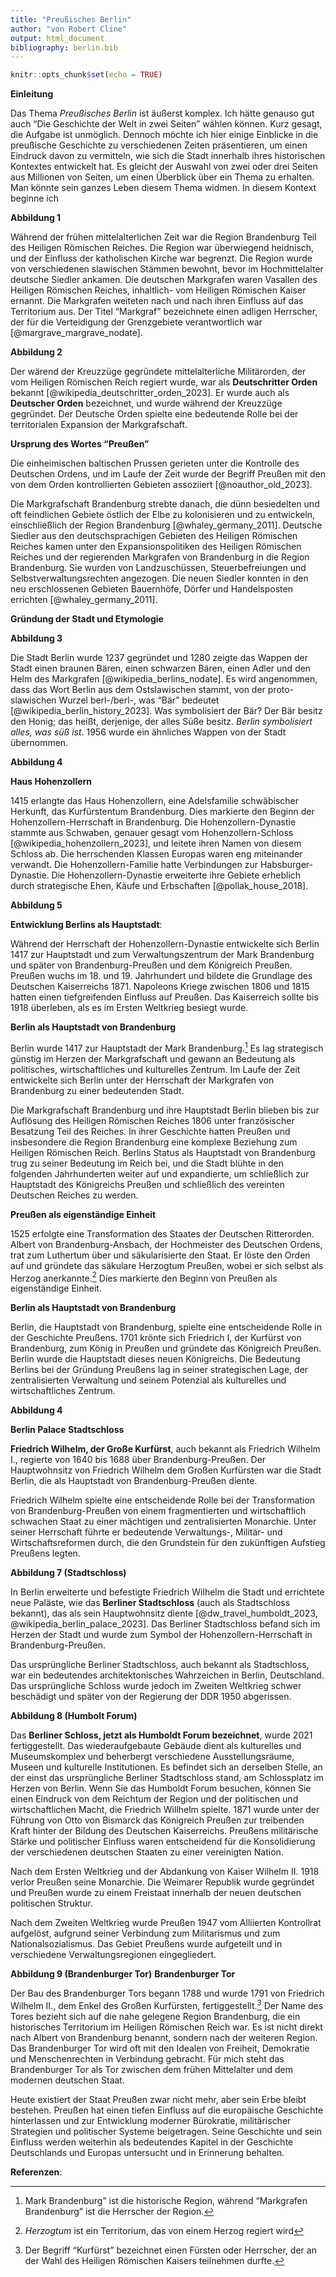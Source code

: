 ```yaml
---
title: "Preußisches Berlin"
author: "von Robert Cline"
output: html_document
bibliography: berlin.bib
---
```


```r
knitr::opts_chunk$set(echo = TRUE)
```

**Einleitung**

Das Thema *Preußisches Berlin* ist äußerst komplex. Ich hätte genauso gut auch "Die Geschichte der Welt in zwei Seiten" wählen können. Kurz gesagt, die Aufgabe ist unmöglich. Dennoch möchte ich hier einige Einblicke in die preußische Geschichte zu verschiedenen Zeiten präsentieren, um einen Eindruck davon zu vermitteln, wie sich die Stadt innerhalb ihres historischen Kontextes entwickelt hat. Es gleicht der Auswahl von zwei oder drei Seiten aus Millionen von Seiten, um einen Überblick über ein Thema zu erhalten. Man könnte sein ganzes Leben diesem Thema widmen. In diesem Kontext beginne ich

**Abbildung 1**

Während der frühen mittelalterlichen Zeit war die Region Brandenburg Teil des Heiligen Römischen Reiches. Die Region war überwiegend heidnisch, und der Einfluss der katholischen Kirche war begrenzt. Die Region wurde von verschiedenen slawischen Stämmen bewohnt, bevor im Hochmittelalter deutsche Siedler ankamen. Die deutschen Markgrafen waren Vasallen des Heiligen Römischen Reiches, inhaltlich- vom Heiligen Römischen Kaiser ernannt. Die Markgrafen weiteten nach und nach ihren Einfluss auf das Territorium aus. Der Titel "Markgraf" bezeichnete einen adligen Herrscher, der für die Verteidigung der Grenzgebiete verantwortlich war [@margrave_margrave_nodate].

**Abbildung 2**

Der wärend der Kreuzzüge gegründete mittelalterliche Militärorden, der vom Heiligen Römischen Reich regiert wurde, war als **Deutschritter Orden** bekannt [@wikipedia_deutschritter_orden_2023]. Er wurde auch als **Deutscher Orden** bezeichnet, und wurde während der Kreuzzüge gegründet. Der Deutsche Orden spielte eine bedeutende Rolle bei der territorialen Expansion der Markgrafschaft.

**Ursprung des Wortes "Preußen"**

Die einheimischen baltischen Prussen gerieten unter die Kontrolle des Deutschen Ordens, und im Laufe der Zeit wurde der Begriff Preußen mit den von dem Orden kontrollierten Gebieten assoziiert [@noauthor_old_2023].

Die Markgrafschaft Brandenburg strebte danach, die dünn besiedelten und oft feindlichen Gebiete östlich der Elbe zu kolonisieren und zu entwickeln, einschließlich der Region Brandenburg [@whaley_germany_2011]. Deutsche Siedler aus den deutschsprachigen Gebieten des Heiligen Römischen Reiches kamen unter den Expansionspolitiken des Heiligen Römischen Reiches und der regierenden Markgrafen von Brandenburg in die Region Brandenburg. Sie wurden von Landzuschüssen, Steuerbefreiungen und Selbstverwaltungsrechten angezogen. Die neuen Siedler konnten in den neu erschlossenen Gebieten Bauernhöfe, Dörfer und Handelsposten errichten [@whaley_germany_2011].

**Gründung der Stadt und Etymologie**  

**Abbildung 3** 

Die Stadt Berlin wurde 1237 gegründet und 1280 zeigte das Wappen der Stadt einen braunen Bären, einen schwarzen Bären, einen Adler und den Helm des Markgrafen [@wikipedia_berlins_nodate]. Es wird angenommen, dass das Wort Berlin aus dem Ostslawischen stammt, von der proto-slawischen Wurzel berl-/berl-, was "Bär" bedeutet [@wikipedia_berlin_history_2023]. Was symbolisiert der Bär? Der Bär besitz den Honig; das heißt, derjenige, der alles Süße besitz. *Berlin symbolisiert alles, was süß ist*. 1956 wurde ein ähnliches Wappen von der Stadt übernommen.

**Abbildung 4** 

**Haus Hohenzollern**

1415 erlangte das Haus Hohenzollern, eine Adelsfamilie schwäbischer Herkunft, das Kurfürstentum Brandenburg. Dies markierte den Beginn der Hohenzollern-Herrschaft in Brandenburg. Die Hohenzollern-Dynastie stammte aus Schwaben, genauer gesagt vom Hohenzollern-Schloss [@wikipedia_hohenzollern_2023], und leitete ihren Namen von diesem Schloss ab. Die herrschenden Klassen Europas waren eng miteinander verwandt. Die Hohenzollern-Familie hatte Verbindungen zur Habsburger-Dynastie. Die Hohenzollern-Dynastie erweiterte ihre Gebiete erheblich durch strategische Ehen, Käufe und Erbschaften [@pollak_house_2018].

**Abbildung 5** 

**Entwicklung Berlins als Hauptstadt**:

<!--- Maps of Brandenburg https://en.wikipedia.org/wiki/Margraviate_of_Brandenburg -->

Während der Herrschaft der Hohenzollern-Dynastie entwickelte sich Berlin 1417 zur Hauptstadt und zum Verwaltungszentrum der Mark Brandenburg und später von Brandenburg-Preußen und dem Königreich Preußen. Preußen wuchs im 18. und 19. Jahrhundert und bildete die Grundlage des Deutschen Kaiserreichs 1871. Napoleons Kriege zwischen 1806 und 1815 hatten einen tiefgreifenden Einfluss auf Preußen. Das Kaiserreich sollte bis 1918 überleben, als es im Ersten Weltkrieg besiegt wurde.

**Berlin als Hauptstadt von Brandenburg**

Berlin wurde 1417 zur Hauptstadt der Mark Brandenburg.[^1] Es lag strategisch günstig im Herzen der Markgrafschaft und gewann an Bedeutung als politisches, wirtschaftliches und kulturelles Zentrum. Im Laufe der Zeit entwickelte sich Berlin unter der Herrschaft der Markgrafen von Brandenburg zu einer bedeutenden Stadt.

[^1]: Mark Brandenburg" ist die historische Region, während "Markgrafen Brandenburg" ist die Herrscher der Region.

Die Markgrafschaft Brandenburg und ihre Hauptstadt Berlin blieben bis zur Auflösung des Heiligen Römischen Reiches 1806 unter französischer Besatzung Teil des Reiches. In ihrer Geschichte hatten Preußen und insbesondere die Region Brandenburg eine komplexe Beziehung zum Heiligen Römischen Reich. Berlins Status als Hauptstadt von Brandenburg trug zu seiner Bedeutung im Reich bei, und die Stadt blühte in den folgenden Jahrhunderten weiter auf und expandierte, um schließlich zur Hauptstadt des Königreichs Preußen und schließlich des vereinten Deutschen Reiches zu werden.

**Preußen als eigenständige Einheit**

1525 erfolgte eine Transformation des Staates der Deutschen Ritterorden. Albert von Brandenburg-Ansbach, der Hochmeister des Deutschen Ordens, trat zum Luthertum über und säkularisierte den Staat. Er löste den Orden auf und gründete das säkulare Herzogtum Preußen, wobei er sich selbst als Herzog anerkannte.[^2] Dies markierte den Beginn von Preußen als eigenständige Einheit.

[^2]: *Herzogtum* ist ein Territorium, das von einem Herzog regiert wird

**Berlin als Hauptstadt von Brandenburg**

Berlin, die Hauptstadt von Brandenburg, spielte eine entscheidende Rolle in der Geschichte Preußens. 1701 krönte sich Friedrich I, der Kurfürst von Brandenburg, zum König in Preußen und gründete das Königreich Preußen. Berlin wurde die Hauptstadt dieses neuen Königreichs. Die Bedeutung Berlins bei der Gründung Preußens lag in seiner strategischen Lage, der zentralisierten Verwaltung und seinem Potenzial als kulturelles und wirtschaftliches Zentrum.

**Abbildung 4** 

**Berlin Palace Stadtschloss**

**Friedrich Wilhelm, der Große Kurfürst**, auch bekannt als Friedrich Wilhelm I., regierte von 1640 bis 1688 über Brandenburg-Preußen. Der Hauptwohnsitz von Friedrich Wilhelm dem Großen Kurfürsten war die Stadt Berlin, die als Hauptstadt von Brandenburg-Preußen diente.

Friedrich Wilhelm spielte eine entscheidende Rolle bei der Transformation von Brandenburg-Preußen von einem fragmentierten und wirtschaftlich schwachen Staat zu einer mächtigen und zentralisierten Monarchie. Unter seiner Herrschaft führte er bedeutende Verwaltungs-, Militär- und Wirtschaftsreformen durch, die den Grundstein für den zukünftigen Aufstieg Preußens legten.

**Abbildung 7 (Stadtschloss)** 

In Berlin erweiterte und befestigte Friedrich Wilhelm die Stadt und errichtete neue Paläste, wie das **Berliner Stadtschloss** (auch als Stadtschloss bekannt), das als sein Hauptwohnsitz diente [@dw_travel_humboldt_2023, @wikipedia_berlin_palace_2023]. Das Berliner Stadtschloss befand sich im Herzen der Stadt und wurde zum Symbol der Hohenzollern-Herrschaft in Brandenburg-Preußen.

```{=html}
<!---
Es ist erwähnenswert, dass der Große Kurfürst auch mehrere andere Residenzen in seinen Gebieten hatte, wie zum Beispiel das Potsdamer Schloss in Potsdam, das er als Sommerresidenz nutzte. Potsdam, in der Nähe von Berlin gelegen, entwickelte sich unter späteren Hohenzollern-Herrschern, einschließlich Friedrich dem Großen, zu einem wichtigen königlichen und kulturellen Zentrum. Während der Herrschaft von Friedrich Wilhelm dem Großen Kurfürsten war Berlin jedoch das Hauptdomizil und der Regierungssitz.
-->
```
Das ursprüngliche Berliner Stadtschloss, auch bekannt als Stadtschloss, war ein bedeutendes architektonisches Wahrzeichen in Berlin, Deutschland. Das ursprüngliche Schloss wurde jedoch im Zweiten Weltkrieg schwer beschädigt und später von der Regierung der DDR 1950 abgerissen.

**Abbildung 8 (Humbolt Forum)** 

Das **Berliner Schloss, jetzt als Humboldt Forum bezeichnet**, wurde 2021 fertiggestellt. Das wiederaufgebaute Gebäude dient als kulturelles und Museumskomplex und beherbergt verschiedene Ausstellungsräume, Museen und kulturelle Institutionen. Es befindet sich an derselben Stelle, an der einst das ursprüngliche Berliner Stadtschloss stand, am Schlossplatz im Herzen von Berlin. Wenn Sie das Humboldt Forum besuchen, können Sie einen Eindruck von dem Reichtum der Region und der politischen und wirtschaftlichen Macht, die Friedrich Willhelm spielte. 1871 wurde unter der Führung von Otto von Bismarck das Königreich Preußen zur treibenden Kraft hinter der Bildung des Deutschen Kaiserreichs. Preußens militärische Stärke und politischer Einfluss waren entscheidend für die Konsolidierung der verschiedenen deutschen Staaten zu einer vereinigten Nation.

Nach dem Ersten Weltkrieg und der Abdankung von Kaiser Wilhelm II. 1918 verlor Preußen seine Monarchie. Die Weimarer Republik wurde gegründet und Preußen wurde zu einem Freistaat innerhalb der neuen deutschen politischen Struktur.

Nach dem Zweiten Weltkrieg wurde Preußen 1947 vom Alliierten Kontrollrat aufgelöst, aufgrund seiner Verbindung zum Militarismus und zum Nationalsozialismus. Das Gebiet Preußens wurde aufgeteilt und in verschiedene Verwaltungsregionen eingegliedert.


**Abbildung 9 (Brandenburger Tor)** 
**Brandenburger Tor**

Der Bau des Brandenburger Tors begann 1788 und wurde 1791 von Friedrich Wilhelm II., dem Enkel des Großen Kurfürsten, fertiggestellt.[^3] Der Name des Tores bezieht sich auf die nahe gelegene Region Brandenburg, die ein historisches Territorium im Heiligen Römischen Reich war. Es ist nicht direkt nach Albert von Brandenburg benannt, sondern nach der weiteren Region. Das Brandenburger Tor wird oft mit den Idealen von Freiheit, Demokratie und Menschenrechten in Verbindung gebracht. Für mich steht das Brandenburger Tor als Tor zwischen dem frühen Mittelalter und dem modernen deutschen Staat.

[^3]: Der Begriff "Kurfürst" bezeichnet einen Fürsten oder Herrscher, der an der Wahl des Heiligen Römischen Kaisers teilnehmen durfte.

Heute existiert der Staat Preußen zwar nicht mehr, aber sein Erbe bleibt bestehen. Preußen hat einen tiefen Einfluss auf die europäische Geschichte hinterlassen und zur Entwicklung moderner Bürokratie, militärischer Strategien und politischer Systeme beigetragen. Seine Geschichte und sein Einfluss werden weiterhin als bedeutendes Kapitel in der Geschichte Deutschlands und Europas untersucht und in Erinnerung behalten.

**Referenzen**:
